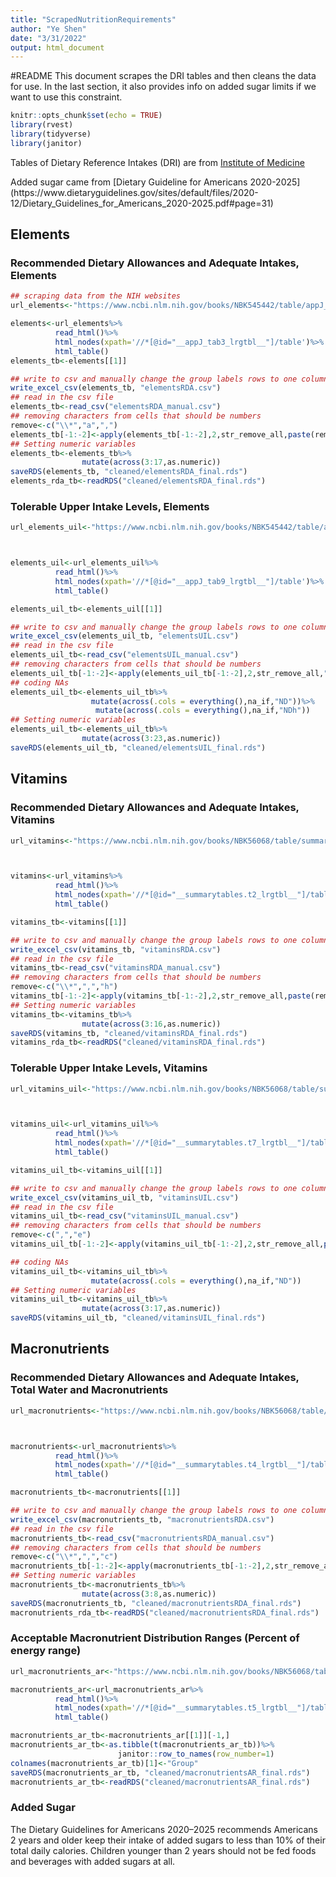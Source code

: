 ```yaml
---
title: "ScrapedNutritionRequirements"
author: "Ye Shen"
date: "3/31/2022"
output: html_document
---
```

#README
This document scrapes the DRI tables and then cleans the data for use. In the last section, it also provides info on added sugar limits if we want to use this constraint.
```r
knitr::opts_chunk$set(echo = TRUE)
library(rvest)
library(tidyverse)
library(janitor)
```

Tables of Dietary Reference Intakes (DRI) are from [Institute of Medicine](https://ods.od.nih.gov/HealthInformation/Dietary_Reference_Intakes.aspx)

Added sugar came from [Dietary Guideline for Americans 2020-2025] (https://www.dietaryguidelines.gov/sites/default/files/2020-12/Dietary_Guidelines_for_Americans_2020-2025.pdf#page=31) 

## Elements
### Recommended Dietary Allowances and Adequate Intakes, Elements
```r
## scraping data from the NIH websites
url_elements<-"https://www.ncbi.nlm.nih.gov/books/NBK545442/table/appJ_tab3/?report=objectonly"

elements<-url_elements%>%
          read_html()%>%
          html_nodes(xpath='//*[@id="__appJ_tab3_lrgtbl__"]/table')%>%
          html_table()
elements_tb<-elements[[1]]

## write to csv and manually change the group labels rows to one column
write_excel_csv(elements_tb, "elementsRDA.csv")
## read in the csv file
elements_tb<-read_csv("elementsRDA_manual.csv")
## removing characters from cells that should be numbers
remove<-c("\\*","a",",")
elements_tb[-1:-2]<-apply(elements_tb[-1:-2],2,str_remove_all,paste(remove,collapse = "|"))
## Setting numeric variables
elements_tb<-elements_tb%>%
                mutate(across(3:17,as.numeric))
saveRDS(elements_tb, "cleaned/elementsRDA_final.rds")
elements_rda_tb<-readRDS("cleaned/elementsRDA_final.rds")


```

### Tolerable Upper Intake Levels, Elements
```r
url_elements_uil<-"https://www.ncbi.nlm.nih.gov/books/NBK545442/table/appJ_tab9/?report=objectonly"



elements_uil<-url_elements_uil%>%
          read_html()%>%
          html_nodes(xpath='//*[@id="__appJ_tab9_lrgtbl__"]/table')%>%
          html_table()

elements_uil_tb<-elements_uil[[1]]

## write to csv and manually change the group labels rows to one column
write_excel_csv(elements_uil_tb, "elementsUIL.csv")
## read in the csv file
elements_uil_tb<-read_csv("elementsUIL_manual.csv")
## removing characters from cells that should be numbers
elements_uil_tb[-1:-2]<-apply(elements_uil_tb[-1:-2],2,str_remove_all,",")
## coding NAs
elements_uil_tb<-elements_uil_tb%>%
                  mutate(across(.cols = everything(),na_if,"ND"))%>%
                   mutate(across(.cols = everything(),na_if,"NDh"))
## Setting numeric variables
elements_uil_tb<-elements_uil_tb%>%
                mutate(across(3:23,as.numeric))
saveRDS(elements_uil_tb, "cleaned/elementsUIL_final.rds")
```

## Vitamins

### Recommended Dietary Allowances and Adequate Intakes, Vitamins
```r
url_vitamins<-"https://www.ncbi.nlm.nih.gov/books/NBK56068/table/summarytables.t2/?report=objectonly"



vitamins<-url_vitamins%>%
          read_html()%>%
          html_nodes(xpath='//*[@id="__summarytables.t2_lrgtbl__"]/table')%>%
          html_table()

vitamins_tb<-vitamins[[1]]

## write to csv and manually change the group labels rows to one column
write_excel_csv(vitamins_tb, "vitaminsRDA.csv")
## read in the csv file
vitamins_tb<-read_csv("vitaminsRDA_manual.csv")
## removing characters from cells that should be numbers
remove<-c("\\*",",","h")
vitamins_tb[-1:-2]<-apply(vitamins_tb[-1:-2],2,str_remove_all,paste(remove,collapse = "|"))
## Setting numeric variables
vitamins_tb<-vitamins_tb%>%
                mutate(across(3:16,as.numeric))
saveRDS(vitamins_tb, "cleaned/vitaminsRDA_final.rds")
vitamins_rda_tb<-readRDS("cleaned/vitaminsRDA_final.rds")

```

### Tolerable Upper Intake Levels, Vitamins
```r
url_vitamins_uil<-"https://www.ncbi.nlm.nih.gov/books/NBK56068/table/summarytables.t7/?report=objectonly"



vitamins_uil<-url_vitamins_uil%>%
          read_html()%>%
          html_nodes(xpath='//*[@id="__summarytables.t7_lrgtbl__"]/table')%>%
          html_table()

vitamins_uil_tb<-vitamins_uil[[1]]

## write to csv and manually change the group labels rows to one column
write_excel_csv(vitamins_uil_tb, "vitaminsUIL.csv")
## read in the csv file
vitamins_uil_tb<-read_csv("vitaminsUIL_manual.csv")
## removing characters from cells that should be numbers
remove<-c(",","e")
vitamins_uil_tb[-1:-2]<-apply(vitamins_uil_tb[-1:-2],2,str_remove_all,paste(remove,collapse = "|"))

## coding NAs
vitamins_uil_tb<-vitamins_uil_tb%>%
                  mutate(across(.cols = everything(),na_if,"ND"))
## Setting numeric variables
vitamins_uil_tb<-vitamins_uil_tb%>%
                mutate(across(3:17,as.numeric))
saveRDS(vitamins_uil_tb, "cleaned/vitaminsUIL_final.rds")
```

## Macronutrients
### Recommended Dietary Allowances and Adequate Intakes, Total Water and Macronutrients
```r
url_macronutrients<-"https://www.ncbi.nlm.nih.gov/books/NBK56068/table/summarytables.t4/?report=objectonly"



macronutrients<-url_macronutrients%>%
          read_html()%>%
          html_nodes(xpath='//*[@id="__summarytables.t4_lrgtbl__"]/table')%>%
          html_table()

macronutrients_tb<-macronutrients[[1]]

## write to csv and manually change the group labels rows to one column
write_excel_csv(macronutrients_tb, "macronutrientsRDA.csv")
## read in the csv file
macronutrients_tb<-read_csv("macronutrientsRDA_manual.csv")
## removing characters from cells that should be numbers
remove<-c("\\*",",","c")
macronutrients_tb[-1:-2]<-apply(macronutrients_tb[-1:-2],2,str_remove_all,paste(remove,collapse = "|"))
## Setting numeric variables
macronutrients_tb<-macronutrients_tb%>%
                mutate(across(3:8,as.numeric))
saveRDS(macronutrients_tb, "cleaned/macronutrientsRDA_final.rds")
macronutrients_rda_tb<-readRDS("cleaned/macronutrientsRDA_final.rds")
```

### Acceptable Macronutrient Distribution Ranges (Percent of energy range)
```r
url_macronutrients_ar<-"https://www.ncbi.nlm.nih.gov/books/NBK56068/table/summarytables.t5/?report=objectonly"

macronutrients_ar<-url_macronutrients_ar%>%
          read_html()%>%
          html_nodes(xpath='//*[@id="__summarytables.t5_lrgtbl__"]/table')%>%
          html_table()

macronutrients_ar_tb<-macronutrients_ar[[1]][-1,]
macronutrients_ar_tb<-as.tibble(t(macronutrients_ar_tb))%>%
                        janitor::row_to_names(row_number=1)
colnames(macronutrients_ar_tb)[1]<-"Group"
saveRDS(macronutrients_ar_tb, "cleaned/macronutrientsAR_final.rds")
macronutrients_ar_tb<-readRDS("cleaned/macronutrientsAR_final.rds")

```

### Added Sugar
The Dietary Guidelines for Americans 2020–2025 recommends Americans 2 years and older keep their intake of added sugars to less than 10% of their total daily calories. Children younger than 2 years should not be fed foods and beverages with added sugars at all.


